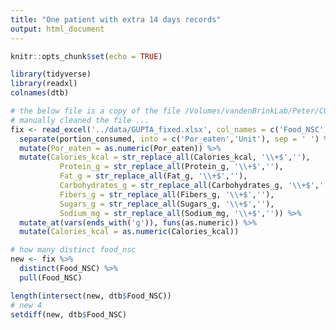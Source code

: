 ```yaml
---
title: "One patient with extra 14 days records"
output: html_document
---
```


```r
knitr::opts_chunk$set(echo = TRUE)
```

```r
library(tidyverse)
library(readxl)
colnames(dtb)
```

```r
# the below file is a copy of the file /Volumes/vandenBrinkLab/Peter/COMPUTRITION OUTPUTS/GUPTA_fixed.XLS
# manually cleaned the file ...
fix <- read_excel('../data/GUPTA_fixed.xlsx', col_names = c('Food_NSC','Meal', 'portion_consumed','Calories_kcal','Protein_g','Fat_g','Carbohydrates_g','Fibers_g','Sugars_g','Sodium_mg','date','mrn')) %>% 
  separate(portion_consumed, into = c('Por_eaten','Unit'), sep = ' ') %>% 
  mutate(Por_eaten = as.numeric(Por_eaten)) %>% 
  mutate(Calories_kcal = str_replace_all(Calories_kcal, '\\+$',''),
           Protein_g = str_replace_all(Protein_g, '\\+$',''),
           Fat_g = str_replace_all(Fat_g, '\\+$',''),
           Carbohydrates_g = str_replace_all(Carbohydrates_g, '\\+$',''),
           Fibers_g = str_replace_all(Fibers_g, '\\+$',''),
           Sugars_g = str_replace_all(Sugars_g, '\\+$',''),
           Sodium_mg = str_replace_all(Sodium_mg, '\\+$','')) %>% 
  mutate_at(vars(ends_with('g')), funs(as.numeric)) %>% 
  mutate(Calories_kcal = as.numeric(Calories_kcal)) 

# how many distinct food_nsc
new <- fix %>% 
  distinct(Food_NSC) %>% 
  pull(Food_NSC)

length(intersect(new, dtb$Food_NSC))
# new 4 
setdiff(new, dtb$Food_NSC)



```

